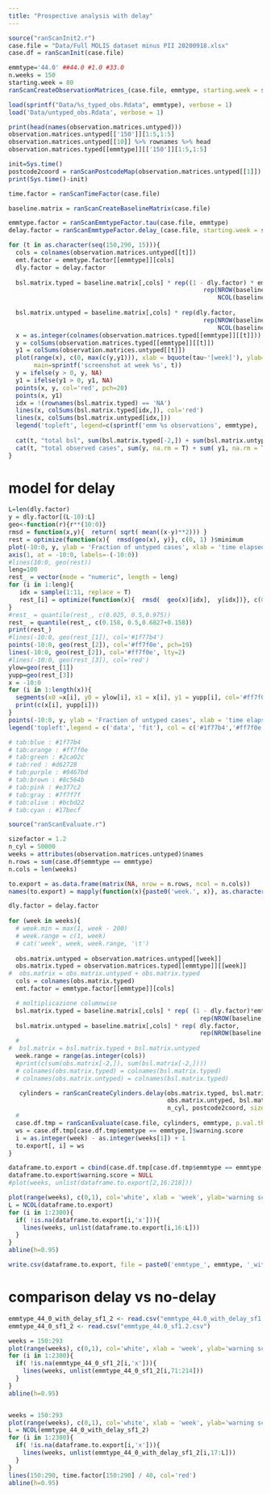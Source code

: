 ```yaml
---
title: "Prospective analysis with delay"
---
```


```r
source("ranScanInit2.r")
case.file = "Data/Full MOLIS dataset minus PII 20200918.xlsx"
case.df = ranScanInit(case.file)
```



```r
emmtype='44.0' ##44.0 #1.0 #33.0
n.weeks = 150
starting.week = 80
ranScanCreateObservationMatrices_(case.file, emmtype, starting.week = starting.week, n.weeks = n.weeks)
```


```r
load(sprintf("Data/%s_typed_obs.Rdata", emmtype), verbose = 1)
load('Data/untyped_obs.Rdata', verbose = 1)

print(head(names(observation.matrices.untyped)))
observation.matrices.untyped[['150']][1:5,1:5]
observation.matrices.untyped[[10]] %>% rownames %>% head
observation.matrices.typed[[emmtype]][['150']][1:5,1:5]
```


```r
init=Sys.time()
postcode2coord = ranScanPostcodeMap(observation.matrices.untyped[[1]])
print(Sys.time()-init)
```

```r
time.factor = ranScanTimeFactor(case.file)
```

```r
baseline.matrix = ranScanCreateBaselineMatrix(case.file)
```

```r
emmtype.factor = ranScanEmmtypeFactor.tau(case.file, emmtype)
delay.factor = ranScanEmmtypeFactor.delay_(case.file, starting.week = starting.week, n.weeks = n.weeks)
```

```r
for (t in as.character(seq(150,290, 15))){
  cols = colnames(observation.matrices.untyped[[t]])
  emt.factor = emmtype.factor[[emmtype]][cols]
  dly.factor = delay.factor
  
  bsl.matrix.typed = baseline.matrix[,cols] * rep((1 - dly.factor) * emt.factor,
                                                      rep(NROW(baseline.matrix[,cols]),
                                                          NCOL(baseline.matrix[,cols])))
  
  bsl.matrix.untyped = baseline.matrix[,cols] * rep(dly.factor,
                                                      rep(NROW(baseline.matrix[,cols]),
                                                          NCOL(baseline.matrix[,cols])))
  x = as.integer(colnames(observation.matrices.typed[[emmtype]][[t]]))
  y = colSums(observation.matrices.typed[[emmtype]][[t]])
  y1 = colSums(observation.matrices.untyped[[t]])
  plot(range(x), c(0, max(c(y,y1))), xlab = bquote(tau~'[week]'), ylab='no. cases per week', col=NA,
       main=sprintf('screenshot at week %s', t))
  y = ifelse(y > 0, y, NA)
  y1 = ifelse(y1 > 0, y1, NA)
  points(x, y, col='red', pch=20)
  points(x, y1)
  idx = !(rownames(bsl.matrix.typed) == 'NA')
  lines(x, colSums(bsl.matrix.typed[idx,]), col='red')
  lines(x, colSums(bsl.matrix.untyped[idx,]))
  legend('topleft', legend=c(sprintf('emm %s observations', emmtype), 'untyped observations', sprintf('emm %s baseline',emmtype), 'untyped baseline'), pch=c(20, 1, NA, NA), col=c('red','black','red','black'), lty = c(NA,NA,1,1))
  
  cat(t, "total bsl", sum(bsl.matrix.typed[-2,]) + sum(bsl.matrix.untyped[-2,]), '\n')
  cat(t, "total observed cases", sum(y, na.rm = T) + sum( y1, na.rm = T), '\n')
}
```

# model for delay
```r
L=len(dly.factor)
y = dly.factor[(L-10):L]
geo<-function(r){r**(10:0)}
rmsd = function(x,y){  return( sqrt( mean((x-y)**2))) }
rest = optimize(function(x){  rmsd(geo(x), y)}, c(0, 1) )$minimum
plot(-10:0, y, ylab = 'Fraction of untyped cases', xlab = 'time elapsed from detection date [week]', xaxt='n', col='#1f77b4', xlim = c(-6,0))
axis(1, at = -10:0, labels=-(-10:0))
#lines(10:0, geo(rest))
leng=100
rest_ = vector(mode = "numeric", length = leng)
for (i in 1:leng){
   idx = sample(1:11, replace = T)
   rest_[i] = optimize(function(x){  rmsd(  geo(x)[idx],  y[idx])}, c(0, 1) )$minimum
}
#rest_ = quantile(rest_, c(0.025, 0.5,0.975))
rest_ = quantile(rest_, c(0.158, 0.5,0.6827+0.158))
print(rest_)
#lines(-10:0, geo(rest_[1]), col='#1f77b4')
points(-10:0, geo(rest_[2]), col='#ff7f0e', pch=19)
lines(-10:0, geo(rest_[2]), col='#ff7f0e', lty=2)
#lines(-10:0, geo(rest_[3]), col='red')
ylow=geo(rest_[1])
yupp=geo(rest_[3])
x = -10:0
for (i in 1:length(x)){
  segments(x0 =x[i], y0 = ylow[i], x1 = x[i], y1 = yupp[i], col='#ff7f0e' )
  print(c(x[i], yupp[i]))
}
points(-10:0, y, ylab = 'Fraction of untyped cases', xlab = 'time elapsed from detection date [week]', xaxt='n', col='#1f77b4', xlim = c(-6,0))
legend('topleft',legend = c('data', 'fit'), col = c('#1f77b4','#ff7f0e'), lty = c(NA, 2), pch=c(1,19))
```
```r
# tab:blue : #1f77b4
# tab:orange : #ff7f0e
# tab:green : #2ca02c
# tab:red : #d62728
# tab:purple : #9467bd
# tab:brown : #8c564b
# tab:pink : #e377c2
# tab:gray : #7f7f7f
# tab:olive : #bcbd22
# tab:cyan : #17becf
```


```r
source("ranScanEvaluate.r")
```

```r
sizefactor = 1.2
n_cyl = 50000
weeks = attributes(observation.matrices.untyped)$names
n.rows = sum(case.df$emmtype == emmtype)
n.cols = len(weeks)

to.export = as.data.frame(matrix(NA, nrow = n.rows, ncol = n.cols))
names(to.export) = mapply(function(x){paste0('week.', x)}, as.character(weeks))

dly.factor = delay.factor
  
for (week in weeks){
  # week.min = max(1, week - 200)
  # week.range = c(1, week)
  # cat('week', week, week.range, '\t')
  
  obs.matrix.untyped = observation.matrices.untyped[[week]]
  obs.matrix.typed = observation.matrices.typed[[emmtype]][[week]]
#  obs.matrix = obs.matrix.untyped + obs.matrix.typed
  cols = colnames(obs.matrix.typed)
  emt.factor = emmtype.factor[[emmtype]][cols]

  # moltiplicazione columnwise
  bsl.matrix.typed = baseline.matrix[,cols] * rep( (1 - dly.factor)*emt.factor,
                                                     rep(NROW(baseline.matrix[,cols]), NCOL(baseline.matrix[,cols])))
  bsl.matrix.untyped = baseline.matrix[,cols] * rep( dly.factor,
                                                     rep(NROW(baseline.matrix[,cols]), NCOL(baseline.matrix[,cols]))) 
  #
#  bsl.matrix = bsl.matrix.typed + bsl.matrix.untyped
  week.range = range(as.integer(cols))
  #print(c(sum(obs.matrix[-2,]), sum(bsl.matrix[-2,])))
  # colnames(obs.matrix.typed) = colnames(bsl.matrix.typed)
  # colnames(obs.matrix.untyped) = colnames(bsl.matrix.typed)

   cylinders = ranScanCreateCylinders.delay(obs.matrix.typed, bsl.matrix.typed,
                                            obs.matrix.untyped, bsl.matrix.untyped, emmtype, week.range,
                                            n_cyl, postcode2coord, size_factor = sizefactor)
  #
  case.df.tmp = ranScanEvaluate(case.file, cylinders, emmtype, p.val.threshold=0.05)
  ws = case.df.tmp[case.df.tmp$emmtype == emmtype,]$warning.score
  i = as.integer(week) - as.integer(weeks[1]) + 1
  to.export[, i] = ws
}

dataframe.to.export = cbind(case.df.tmp[case.df.tmp$emmtype == emmtype,], to.export)
dataframe.to.export$warning.score = NULL
#plot(weeks, unlist(dataframe.to.export[2,16:218]))
```

```r
plot(range(weeks), c(0,1), col='white', xlab = 'week', ylab='warning score')
L = NCOL(dataframe.to.export)
for (i in 1:2300){
  if( !is.na(dataframe.to.export[i,'x'])){
    lines(weeks, unlist(dataframe.to.export[i,16:L]))
  }
}
abline(h=0.95)

write.csv(dataframe.to.export, file = paste0('emmtype_', emmtype, '_with_delay_sf1.2.csv'))
```


# comparison delay vs no-delay

```r
emmtype_44_0_with_delay_sf1_2 <- read.csv("emmtype_44.0_with_delay_sf1.2.csv")
emmtype_44_0_sf1_2 <- read.csv("emmtype_44.0_sf1.2.csv")

weeks = 150:293
plot(range(weeks), c(0,1), col='white', xlab = 'week', ylab='warning score')
for (i in 1:2300){
  if( !is.na(emmtype_44_0_sf1_2[i,'x'])){
    lines(weeks, unlist(emmtype_44_0_sf1_2[i,71:214]))
  }
}
abline(h=0.95)


weeks = 150:293
plot(range(weeks), c(0,1), col='white', xlab = 'week', ylab='warning score')
L = NCOL(emmtype_44_0_with_delay_sf1_2)
for (i in 1:2300){
  if( !is.na(dataframe.to.export[i,'x'])){
    lines(weeks, unlist(emmtype_44_0_with_delay_sf1_2[i,17:L]))
  }
}
lines(150:290, time.factor[150:290] / 40, col='red')
abline(h=0.95)
```

